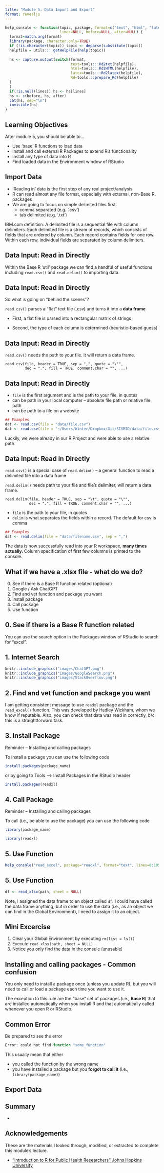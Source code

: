 ```yaml
---
title: "Module 5: Data Import and Export"
format: revealjs
---
```


```r

help_console <- function(topic, package, format=c("text", "html", "latex", "Rd"),
                         lines=NULL, before=NULL, after=NULL) {  
  format=match.arg(format)
  library(package, character.only=TRUE)
  if (!is.character(topic)) topic <- deparse(substitute(topic))
  helpfile = utils:::.getHelpFile(help(topic))
  
  hs <- capture.output(switch(format, 
                              text=tools:::Rd2txt(helpfile),
                              html=tools:::Rd2HTML(helpfile),
                              latex=tools:::Rd2latex(helpfile),
                              Rd=tools:::prepare_Rd(helpfile)
  )
  )
  if(!is.null(lines)) hs <- hs[lines]
  hs <- c(before, hs, after)
  cat(hs, sep="\n")
  invisible(hs)
}

```


## Learning Objectives

After module 5, you should be able to...

-   Use 'base' R functions to load data
-   Install and call external R Packages to extend R's functionality
-   Install any type of data into R
-   Find loaded data in the Environment window of RStudio


## Import Data

-   'Reading in' data is the first step of any real project/analysis
-   R can read almost any file format, especially with external, non-Base R, packages
-   We are going to focus on simple delimited files first. 
    -   comma separated (e.g. '.csv')
    -   tab delimited (e.g. '.txt')

IBM.com definition: A delimited file is a sequential file with column delimiters. Each delimited file is a stream of records, which consists of fields that are ordered by column. Each record contains fields for one row. Within each row, individual fields are separated by column delimiters.

## Data Input: Read in Directly 

Within the Base R 'util' package we can find a handful of useful functions including  `read.csv()` and `read.delim()` to importing data.

## Data Input: Read in Directly 

So what is going on "behind the scenes"? 

`read.csv()` parses a "flat" text file (.csv) and turns it into a **data frame**

- First, a flat file is parsed into a rectangular matrix of strings

- Second, the type of each column is determined (heuristic-based guess)


## Data Input: Read in Directly 

`read.csv()` needs the path to your file. It will return a data frame.

```
read.csv(file, header = TRUE, sep = ",", quote = "\"",
         dec = ".", fill = TRUE, comment.char = "", ...)
```

## Data Input: Read in Directly 

- `file` is the first argument and is the path to your file, in quotes 
- can be path in your local computer -- absolute file path or relative file path 
- can be path to a file on a website

```r
## Examples
dat <- read.csv(file = "data/file.csv")
dat <- read.csv(file = "~/Users/Winter/Dropbox/Git/SISMID/data/file.csv")
```

Luckily, we were already in our R Project and were able to use a relative path.


## Data Input: Read in Directly 

`read.csv()` is a special case of `read.delim()` -- a general function to read a delimited file into a data frame  

`read.delim()` needs path to your file and file's delimiter, will return a data frame.

```
read.delim(file, header = TRUE, sep = "\t", quote = "\"",
           dec = ".", fill = TRUE, comment.char = "", ...)
```

- `file` is the path to your file, in quotes 
- `delim` is what separates the fields within a record. The default for csv is comma

```r
## Examples
dat <- read.delim(file = "data/filename.csv", sep = ",")

```

The data is now successfully read into your R workspace, **many times actually.** Column specification of first few columns is printed to the console. 

## What if we have a .xlsx file - what do we do?

0. See if there is a Base R function related (optional)
1. Google / Ask ChatGPT
2. Find and vet function and package you want
3. Install package
4. Call package
5. Use function

## 0. See if there is a Base R function related

You can use the search option in the Packages window of RStudio to search for "excel".  

## 1. Internet Search

```r
knitr::include_graphics("images/ChatGPT.png")
knitr::include_graphics("images/GoogleSearch.png")
knitr::include_graphics("images/StackOverflow.png")
```

## 2. Find and vet function and package you want

I am getting consistent message to use `readxl` package and the `read_excel()` function.  This was developed by Hadley Wickham, whom we know if reputable. Also, you can check that data was read in correctly, b/c this is a straightforward task. 

## 3. Install Package

Reminder -- Installing and calling packages

To install a package you can use the following code
```r
install.packages(package_name)
```
or by going to Tools ---\> Install Packages in the RStudio header

```r
install.packages(readxl)
```

## 4. Call Package

Reminder -- Installing and calling packages

To call (i.e., be able to use the package) you can use the following code
```r
library(package_name)
```

```r
library(readxl)
```

## 5. Use Function

```r
help_console("read_excel", package="readxl", format="text", lines=0:195, before = "", after = "")
```

## 5. Use Function

```r
df <- read_xlsx(path, sheet = NULL)
```

Note, I assigned the data frame to an object called `df`.  I could have called the data frame anything, but in order to use the data (i.e., as an object we can find in the Global Environment), I need to assign it to an object. 

## Mini Excercise

1. Clear your Global Environment by executing `rm(list = ls())`
2. Execute `read_xlsx(path, sheet = NULL)` 
3. Notice you only find the data in the consule (unusable)


## Installing and calling packages - Common confusion

You only need to install a package once (unless you update R), but you will need to call or load a package each time you want to use it. 

The exception to this rule are the "base" set of packages (i.e., **Base R**) that are installed automatically when you install R and that automatically called whenever you open R or RStudio.


## Common Error

Be prepared to see the error 

```r
Error: could not find function "some_function"
```

This usually mean that either 

- you called the function by the wrong name 
- you have installed a package but you **forgot to call it**  (i.e., `library(package_name)`)


## Export Data 




## Summary

-   

## Acknowledgements

These are the materials I looked through, modified, or extracted to complete this module's lecture.

-   ["Introduction to R for Public Health Researchers" Johns Hopkins University](https://jhudatascience.org/intro_to_r/)

